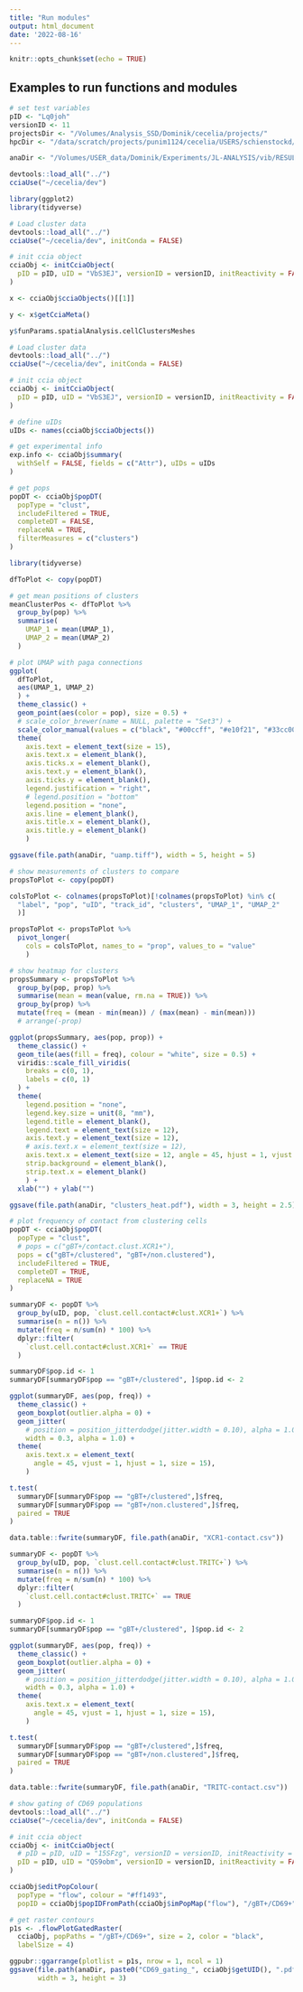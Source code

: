```yaml
---
title: "Run modules"
output: html_document
date: '2022-08-16'
---
```


```r
knitr::opts_chunk$set(echo = TRUE)
```

## Examples to run functions and modules

```r
# set test variables
pID <- "Lq0joh"
versionID <- 11
projectsDir <- "/Volumes/Analysis_SSD/Dominik/cecelia/projects/"
hpcDir <- "/data/scratch/projects/punim1124/cecelia/USERS/schienstockd/"
```

```r
anaDir <- "/Volumes/USER_data/Dominik/Experiments/JL-ANALYSIS/vib/RESULTS/OUT"
```

```r
devtools::load_all("../")
cciaUse("~/cecelia/dev")

library(ggplot2)
library(tidyverse)
```

```r
# Load cluster data
devtools::load_all("../")
cciaUse("~/cecelia/dev", initConda = FALSE)

# init ccia object
cciaObj <- initCciaObject(
  pID = pID, uID = "VbS3EJ", versionID = versionID, initReactivity = FALSE
)

x <- cciaObj$cciaObjects()[[1]]

y <- x$getCciaMeta()

y$funParams.spatialAnalysis.cellClustersMeshes
```


```r
# Load cluster data
devtools::load_all("../")
cciaUse("~/cecelia/dev", initConda = FALSE)

# init ccia object
cciaObj <- initCciaObject(
  pID = pID, uID = "VbS3EJ", versionID = versionID, initReactivity = FALSE
)

# define uIDs
uIDs <- names(cciaObj$cciaObjects())

# get experimental info
exp.info <- cciaObj$summary(
  withSelf = FALSE, fields = c("Attr"), uIDs = uIDs
)

# get pops
popDT <- cciaObj$popDT(
  popType = "clust",
  includeFiltered = TRUE,
  completeDT = FALSE,
  replaceNA = TRUE,
  filterMeasures = c("clusters")
)
```

```r
library(tidyverse)

dfToPlot <- copy(popDT)

# get mean positions of clusters
meanClusterPos <- dfToPlot %>%
  group_by(pop) %>%
  summarise(
    UMAP_1 = mean(UMAP_1),
    UMAP_2 = mean(UMAP_2)
  )

# plot UMAP with paga connections
ggplot(
  dfToPlot,
  aes(UMAP_1, UMAP_2)
  ) +
  theme_classic() +
  geom_point(aes(color = pop), size = 0.5) +
  # scale_color_brewer(name = NULL, palette = "Set3") +
  scale_color_manual(values = c("black", "#00ccff", "#e10f21", "#33cc00")) +
  theme(
    axis.text = element_text(size = 15),
    axis.text.x = element_blank(),
    axis.ticks.x = element_blank(),
    axis.text.y = element_blank(),
    axis.ticks.y = element_blank(),
    legend.justification = "right",
    # legend.position = "bottom"
    legend.position = "none",
    axis.line = element_blank(),
    axis.title.x = element_blank(),
    axis.title.y = element_blank()
    )

ggsave(file.path(anaDir, "uamp.tiff"), width = 5, height = 5)
```

```r
# show measurements of clusters to compare
propsToPlot <- copy(popDT)

colsToPlot <- colnames(propsToPlot)[!colnames(propsToPlot) %in% c(
  "label", "pop", "uID", "track_id", "clusters", "UMAP_1", "UMAP_2"
  )]

propsToPlot <- propsToPlot %>%
  pivot_longer(
    cols = colsToPlot, names_to = "prop", values_to = "value"
    )

# show heatmap for clusters
propsSummary <- propsToPlot %>%
  group_by(pop, prop) %>%
  summarise(mean = mean(value, rm.na = TRUE)) %>%
  group_by(prop) %>%
  mutate(freq = (mean - min(mean)) / (max(mean) - min(mean))) 
  # arrange(-prop)
```


```r
ggplot(propsSummary, aes(pop, prop)) +
  theme_classic() +
  geom_tile(aes(fill = freq), colour = "white", size = 0.5) +
  viridis::scale_fill_viridis(
    breaks = c(0, 1),
    labels = c(0, 1)
  ) +
  theme(
    legend.position = "none",
    legend.key.size = unit(8, "mm"),
    legend.title = element_blank(),
    legend.text = element_text(size = 12),
    axis.text.y = element_text(size = 12),
    # axis.text.x = element_text(size = 12),
    axis.text.x = element_text(size = 12, angle = 45, hjust = 1, vjust = 1),
    strip.background = element_blank(),
    strip.text.x = element_blank()
    ) +
  xlab("") + ylab("")

ggsave(file.path(anaDir, "clusters_heat.pdf"), width = 3, height = 2.5)
```


```r
# plot frequency of contact from clustering cells
popDT <- cciaObj$popDT(
  popType = "clust",
  # pops = c("gBT+/contact.clust.XCR1+"),
  pops = c("gBT+/clustered", "gBT+/non.clustered"),
  includeFiltered = TRUE,
  completeDT = TRUE,
  replaceNA = TRUE
)
```

```r
summaryDF <- popDT %>%
  group_by(uID, pop, `clust.cell.contact#clust.XCR1+`) %>%
  summarise(n = n()) %>%
  mutate(freq = n/sum(n) * 100) %>%
  dplyr::filter(
    `clust.cell.contact#clust.XCR1+` == TRUE
  )

summaryDF$pop.id <- 1
summaryDF[summaryDF$pop == "gBT+/clustered", ]$pop.id <- 2

ggplot(summaryDF, aes(pop, freq)) +
  theme_classic() +
  geom_boxplot(outlier.alpha = 0) +
  geom_jitter(
    # position = position_jitterdodge(jitter.width = 0.10), alpha = 1.0) +
    width = 0.3, alpha = 1.0) +
  theme(
    axis.text.x = element_text(
      angle = 45, vjust = 1, hjust = 1, size = 15),
    )

t.test(
  summaryDF[summaryDF$pop == "gBT+/clustered",]$freq,
  summaryDF[summaryDF$pop == "gBT+/non.clustered",]$freq,
  paired = TRUE
)

data.table::fwrite(summaryDF, file.path(anaDir, "XCR1-contact.csv"))
```

```r
summaryDF <- popDT %>%
  group_by(uID, pop, `clust.cell.contact#clust.TRITC+`) %>%
  summarise(n = n()) %>%
  mutate(freq = n/sum(n) * 100) %>%
  dplyr::filter(
    `clust.cell.contact#clust.TRITC+` == TRUE
  )

summaryDF$pop.id <- 1
summaryDF[summaryDF$pop == "gBT+/clustered", ]$pop.id <- 2

ggplot(summaryDF, aes(pop, freq)) +
  theme_classic() +
  geom_boxplot(outlier.alpha = 0) +
  geom_jitter(
    # position = position_jitterdodge(jitter.width = 0.10), alpha = 1.0) +
    width = 0.3, alpha = 1.0) +
  theme(
    axis.text.x = element_text(
      angle = 45, vjust = 1, hjust = 1, size = 15),
    )

t.test(
  summaryDF[summaryDF$pop == "gBT+/clustered",]$freq,
  summaryDF[summaryDF$pop == "gBT+/non.clustered",]$freq,
  paired = TRUE
)

data.table::fwrite(summaryDF, file.path(anaDir, "TRITC-contact.csv"))
```

```r
# show gating of CD69 populations
devtools::load_all("../")
cciaUse("~/cecelia/dev", initConda = FALSE)

# init ccia object
cciaObj <- initCciaObject(
  # pID = pID, uID = "15SFzg", versionID = versionID, initReactivity = FALSE
  pID = pID, uID = "QS9obm", versionID = versionID, initReactivity = FALSE
)

cciaObj$editPopColour(
  popType = "flow", colour = "#ff1493",
  popID = cciaObj$popIDFromPath(cciaObj$imPopMap("flow"), "/gBT+/CD69+"))

# get raster contours
p1s <- .flowPlotGatedRaster(
  cciaObj, popPaths = "/gBT+/CD69+", size = 2, color = "black",
  labelSize = 4)

ggpubr::ggarrange(plotlist = p1s, nrow = 1, ncol = 1)
ggsave(file.path(anaDir, paste0("CD69_gating_", cciaObj$getUID(), ".pdf")),
       width = 3, height = 3)
```


